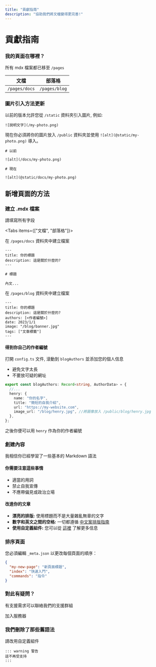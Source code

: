 ```yaml
---
title: "貢獻指南"
description: "協助我們將文檔變得更完善!"
---
```



# 貢獻指南

<div className="steps-container mt-9">

### 我的頁面在哪裡？

所有 mdx 檔案都已移至 `/pages`

| 文檔          | 部落格        |
| ------------- | ------------- |
| `/pages/docs` | `/pages/blog` |

### 圖片引入方法更新

以前的版本允許您從 `/static` 資料夾引入圖片, 例如:

```mdx
![說明文字](/my-photo.png)
```

現在你必須將你的圖片放入 `/public` 資料夾並使用 `![alt](@static/my-photo.png)` 導入。

```mdx
# 以前

![alt](/docs/my-photo.png)

# 現在

![alt](@static/docs/my-photo.png)
```

</div>

## 新增頁面的方法

<div className="steps-container">
  
### 建立 .mdx 檔案

請填寫所有字段

<Tabs items={["文檔", "部落格"]}>

<Tab>

在 `/pages/docs` 資料夾中建立檔案

```mdx
---
title: 你的標題
description: 這是關於什麼的?
---

# 標題

內文...
```

</Tab>

<Tab>
  
在 `/pages/blog` 資料夾中建立檔案

```mdx
---
title: 你的標題
description: 這是關於什麼的?
authors: [<作者編號>]
date: 2023/1/1
image: "/blog/banner.jpg"
tags: ["文章標籤"]
---
```

#### 得到你自己的作者編號

打開 `config.ts` 文件, 滾動到 `blogAuthors` 並添加您的個人信息

- 避免文字太長
- 不要放可疑的網址

```ts
export const blogAuthors: Record<string, AuthorData> = {
  //...
  henry: {
    name: "你的名字",
    title: "簡短的自我介紹",
    url: "https://my-website.com",
    image_url: "/blog/henry.jpg", //將圖像放入 /public/blog/henry.jpg
  },
};
```

之後你便可以用 `henry` 作為你的作者編號

</Tab>

</Tabs>

### 創建內容

我相信你已經學習了一些基本的 Markdown 語法

#### 你需要注意這些事情

- 適當的用詞
- 禁止自我宣傳
- 不應帶偏見或政治立場

#### 改進你的文章

- **漂亮的排版:**
  使用標題而不是大量雜亂無章的文字
- **數字和英文之間的空格:**
  一切都遵循 [中文案排版指南](https://github.com/sparanoid/chinese-copywriting-guidelines)
- **使用自定義組件:**
  您可以從 [這裡](./components) 了解更多信息

### 排序頁面

您必須編輯 `_meta.json` 以更改每個頁面的順序：

```json
{
  "my-new-page": "新頁面標題",
  "index": "快速入門",
  "commands": "指令"
}
```

### 對此有疑問？

有支援需求可以聯絡我們的支援群組

<div className="h-stack mt-4">
  <LinkButton href="https://discord.gg/yeecord" variant="primary">
    加入服務器
  </LinkButton>
</div>

</div>

### 我們刪除了那些舊語法

請改用自定義組件

```
::: warning 警告
這不再受支持
:::
```
